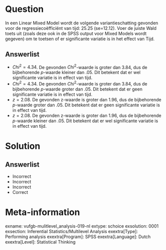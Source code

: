 Question
========

In een Linear Mixed Model wordt de volgende variantieschatting gevonden voor de regressiecoëfficiënt van tijd: 25.25 (se=12.12). Voer de juiste Wald toets uit (zoals deze ook in de SPSS output voor Mixed Models wordt gegeven) om te toetsen of er significante variatie is in het effect van Tijd. 
  
Answerlist
----------
* $Chi^{2} = 4.34$. De gevonden $Chi^{2}$-waarde is groter dan 3.84, dus de bijbehorende *p*-waarde kleiner dan .05. Dit betekent dat er wel significante variatie is in effect van tijd.
* $Chi^{2} = 4.34$. De gevonden $Chi^{2}$-waarde is groter dan 3.84, dus de bijbehorende *p*-waarde groter dan .05. Dit betekent dat er geen significante variatie is in effect van tijd.
* $z = 2.08$. De gevonden z-waarde is groter dan 1.96, dus de bijbehorende *p*-waarde groter dan .05. Dit betekent dat er geen significante variatie is in effect van tijd.
* $z = 2.08$. De gevonden z-waarde is groter dan 1.96, dus de bijbehorende *p*-waarde kleiner dan .05. Dit betekent dat er wel significante variatie is in effect van tijd.

Solution
========

Answerlist
----------
* Incorrect
* Incorrect
* Incorrect
* Correct

Meta-information
================
exname: vufgb-mulitlevel_analysis-019-nl
extype: schoice
exsolution: 0001
exsection: Inferential Statistics/Multilevel Analysis
exextra[Type]: Performing analysis
exextra[Program]: SPSS
exextra[Language]: Dutch
exextra[Level]: Statistical Thinking
